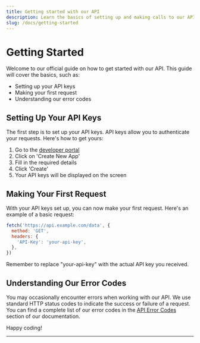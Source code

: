 ```yaml
---
title: Getting started with our API
description: Learn the basics of setting up and making calls to our API.
slug: /docs/getting-started
---
```


# Getting Started

Welcome to our official guide on how to get started with our API. This guide will cover the basics, such as:

- Setting up your API keys
- Making your first request
- Understanding our error codes

## Setting Up Your API Keys

The first step is to set up your API keys. API keys allow you to authenticate your requests. Here's how to get yours:

1. Go to the [developer portal](https://developer.example.com)
2. Click on 'Create New App'
3. Fill in the required details 
4. Click 'Create'
5. Your API keys will be displayed on the screen

## Making Your First Request

With your API keys set up, you can now make your first request. Here's an example of a basic request:

```javascript
fetch('https://api.example.com/data', {
  method: 'GET',
  headers: {
    'API-Key': 'your-api-key',
  },
})
```
Remember to replace "your-api-key" with the actual API key you received.

## Understanding Our Error Codes

You may occasionally encounter errors when working with our API. We use standard HTTP status codes to indicate the success or failure of a request. You can find a complete list of our error codes in the [API Error Codes](/docs/api-error-codes) section of our documentation.

Happy coding!

---
